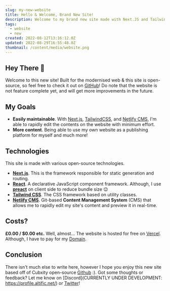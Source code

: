 ```yaml
---
slug: my-new-website
title: Hello & Welcome, Brand New Site!
description: Welcome to my brand new site made with Next.JS and TailwindCSS!
tags:
  - website
  - new
created: 2022-08-12T13:16:12.0Z
updated: 2022-08-29T16:55:48.0Z
thumbnail: /content/media/website.png
---
```

## Hey There 👋

Welcome to this new site!
Built for the modernised web & this site is open-source, so feel free to check it out on [GitHub](https://github.com/AltiVR/altific.net)! Do note that the website is not feature complete yet, and will get more improvements in the future.

## My Goals

* **Easily maintainable**. With [Next.js](https://nextjs.org/), [TailwindCSS](https://tailwindcss.com/), and [Netlify CMS](https://www.netlifycms.org/), I'm able to rapidly edit the contents on the website with minimum effort.
* **More content**. Being able to use my own website as a publishing platform for myself and much more! 

## Technologies

This site is made with various open-source technologies.

* **[Next.js](https://nextjs.org/)**. This is the framework responsible for static generation and routing.
* **[React](https://reactjs.org/)**. A declarative JavaScript component framework. Although, I use **[preact](https://preactjs.com/)** on client side to reduce bundle size 😉
* **[Tailwind CSS](https://tailwindcss.com/)**. The CSS framework based on utility classes.
* **[Netlify CMS](https://www.netlifycms.org/)**. Git-based **Content Management System** (CMS) that allows me to rapidly edit my site's content and preview it in real-time.

## Costs?

**£0.00 / $0.00 etc.** Well, almost... The website is hosted for free on [Vercel](https://vercel.com/). Although, I have to pay for my [Domain](https://domains.google/).

## Conclusion

There isn't much else to write here, however I hope you enjoy this new site based off of Cubxity open-source [Github](https://github.com/cubxity/) :). Got some thoughts or feedback? Let me know on [Discord](CURRENTLY UNDER DEVELOPMENT: https://profile.altific.net/) or [Twitter](https://twitter.com/altific)!